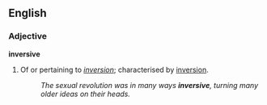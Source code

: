 ==English==

===Adjective===
'''inversive'''

# Of or pertaining to ''[[inversion]]''; characterised by [[inversion]].
#:''The sexual revolution was in many ways '''inversive''', turning many older ideas on their heads.''